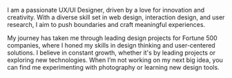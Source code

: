 I am a passionate UX/UI Designer, driven by a love for innovation and creativity. With a diverse skill set in web design, interaction design, and user research, I aim to push boundaries and craft meaningful experiences. 

My journey has taken me through leading design projects for Fortune 500 companies, where I honed my skills in design thinking and user-centered solutions. I believe in constant growth, whether it's by leading projects or exploring new technologies. When I’m not working on my next big idea, you can find me experimenting with photography or learning new design tools.